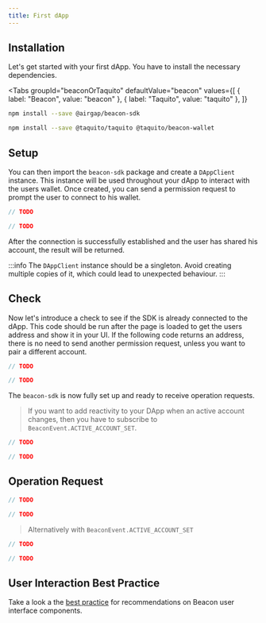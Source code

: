 ```yaml
---
title: First dApp
---
```



## Installation

Let's get started with your first dApp. You have to install the necessary dependencies.

<Tabs
  groupId="beaconOrTaquito"
  defaultValue="beacon"
  values={[
    { label: "Beacon", value: "beacon" },
    { label: "Taquito", value: "taquito" },
  ]}
>
  <TabItem value="beacon">

```bash
npm install --save @airgap/beacon-sdk
```

  </TabItem>
  <TabItem value="taquito">

```bash
npm install --save @taquito/taquito @taquito/beacon-wallet
```

  </TabItem>
</Tabs>

## Setup

You can then import the `beacon-sdk` package and create a `DAppClient` instance. This instance will be used throughout your dApp to interact with the users wallet.
Once created, you can send a permission request to prompt the user to connect to his wallet.

<!-- embedme getting-started-permission-request.beacon.ts -->

```ts
// TODO
```

<!-- embedme getting-started-permission-request.taquito.ts -->

```ts
// TODO
```

After the connection is successfully established and the user has shared his account, the result will be returned.

:::info
The `DAppClient` instance should be a singleton. Avoid creating multiple copies of it, which could lead to unexpected behaviour.
:::

## Check

Now let's introduce a check to see if the SDK is already connected to the dApp.
This code should be run after the page is loaded to get the users address and show it in your UI.
If the following code returns an address, there is no need to send another permission request, unless you want to pair a different account.

<!-- embedme getting-started-active-account.beacon.ts -->

```ts
// TODO
```

<!-- embedme getting-started-active-account.taquito.ts -->

```ts
// TODO
```

The `beacon-sdk` is now fully set up and ready to receive operation requests.

> If you want to add reactivity to your DApp when an active account changes, then you have to subscribe to `BeaconEvent.ACTIVE_ACCOUNT_SET`.

<!-- embedme getting-started-active-account-events.beacon.ts -->

```ts
// TODO
```

<!-- embedme getting-started-active-account-events.taquito.ts -->

```ts
// TODO
```

## Operation Request

<!-- embedme getting-started-operation-request.beacon.ts -->

```ts
// TODO
```

<!-- embedme getting-started-operation-request.taquito.ts -->

```ts
// TODO
```

> Alternatively with `BeaconEvent.ACTIVE_ACCOUNT_SET`

<!-- embedme getting-started-operation-request-events.beacon.ts -->

```ts
// TODO
```

<!-- embedme getting-started-operation-request-events.taquito.ts -->

```ts
// TODO
```

## User Interaction Best Practice

Take a look a the [best practice](/getting-started/best-practices) for recommendations on Beacon user interface components.
